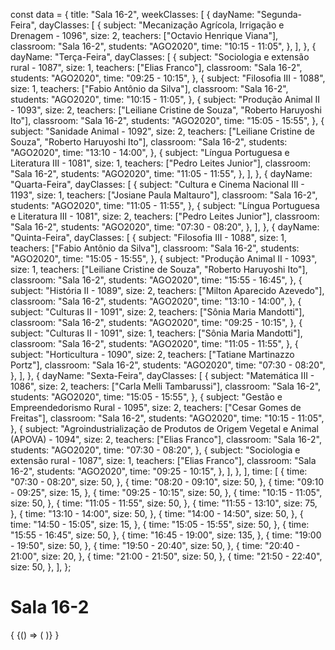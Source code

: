 const data = {
  title: "Sala 16-2",
  weekClasses: [
    {
      dayName: "Segunda-Feira",
      dayClasses: [
        {
          subject: "Mecanização Agrícola, Irrigação e Drenagem - 1096",
          size: 2,
          teachers: ["Octavio Henrique Viana"],
          classroom: "Sala 16-2",
          students: "AGO2020",
          time: "10:15 - 11:05",
        },
      ],
    },
    {
      dayName: "Terça-Feira",
      dayClasses: [
        {
          subject: "Sociologia e extensão rural - 1087",
          size: 1,
          teachers: ["Elias Franco"],
          classroom: "Sala 16-2",
          students: "AGO2020",
          time: "09:25 - 10:15",
        },
        {
          subject: "Filosofia III - 1088",
          size: 1,
          teachers: ["Fabio Antônio da Silva"],
          classroom: "Sala 16-2",
          students: "AGO2020",
          time: "10:15 - 11:05",
        },
        {
          subject: "Produção Animal II - 1093",
          size: 2,
          teachers: ["Leiliane Cristine de Souza", "Roberto Haruyoshi Ito"],
          classroom: "Sala 16-2",
          students: "AGO2020",
          time: "15:05 - 15:55",
        },
        {
          subject: "Sanidade Animal - 1092",
          size: 2,
          teachers: ["Leiliane Cristine de Souza", "Roberto Haruyoshi Ito"],
          classroom: "Sala 16-2",
          students: "AGO2020",
          time: "13:10 - 14:00",
        },
        {
          subject: "Língua Portuguesa e Literatura III - 1081",
          size: 1,
          teachers: ["Pedro Leites Junior"],
          classroom: "Sala 16-2",
          students: "AGO2020",
          time: "11:05 - 11:55",
        },
      ],
    },
    {
      dayName: "Quarta-Feira",
      dayClasses: [
        {
          subject: "Cultura e Cinema Nacional III - 1193",
          size: 1,
          teachers: ["Josiane Paula Maltauro"],
          classroom: "Sala 16-2",
          students: "AGO2020",
          time: "11:05 - 11:55",
        },
        {
          subject: "Língua Portuguesa e Literatura III - 1081",
          size: 2,
          teachers: ["Pedro Leites Junior"],
          classroom: "Sala 16-2",
          students: "AGO2020",
          time: "07:30 - 08:20",
        },
      ],
    },
    {
      dayName: "Quinta-Feira",
      dayClasses: [
        {
          subject: "Filosofia III - 1088",
          size: 1,
          teachers: ["Fabio Antônio da Silva"],
          classroom: "Sala 16-2",
          students: "AGO2020",
          time: "15:05 - 15:55",
        },
        {
          subject: "Produção Animal II - 1093",
          size: 1,
          teachers: ["Leiliane Cristine de Souza", "Roberto Haruyoshi Ito"],
          classroom: "Sala 16-2",
          students: "AGO2020",
          time: "15:55 - 16:45",
        },
        {
          subject: "História II - 1089",
          size: 2,
          teachers: ["Milton Aparecido Azevedo"],
          classroom: "Sala 16-2",
          students: "AGO2020",
          time: "13:10 - 14:00",
        },
        {
          subject: "Culturas II - 1091",
          size: 2,
          teachers: ["Sônia Maria Mandotti"],
          classroom: "Sala 16-2",
          students: "AGO2020",
          time: "09:25 - 10:15",
        },
        {
          subject: "Culturas II - 1091",
          size: 1,
          teachers: ["Sônia Maria Mandotti"],
          classroom: "Sala 16-2",
          students: "AGO2020",
          time: "11:05 - 11:55",
        },
        {
          subject: "Horticultura - 1090",
          size: 2,
          teachers: ["Tatiane Martinazzo Portz"],
          classroom: "Sala 16-2",
          students: "AGO2020",
          time: "07:30 - 08:20",
        },
      ],
    },
    {
      dayName: "Sexta-Feira",
      dayClasses: [
        {
          subject: "Matemática III - 1086",
          size: 2,
          teachers: ["Carla Melli Tambarussi"],
          classroom: "Sala 16-2",
          students: "AGO2020",
          time: "15:05 - 15:55",
        },
        {
          subject: "Gestão e Empreendedorismo Rural - 1095",
          size: 2,
          teachers: ["Cesar Gomes de Freitas"],
          classroom: "Sala 16-2",
          students: "AGO2020",
          time: "10:15 - 11:05",
        },
        {
          subject:
            "Agroindustrialização de Produtos de Origem Vegetal e Animal (APOVA) - 1094",
          size: 2,
          teachers: ["Elias Franco"],
          classroom: "Sala 16-2",
          students: "AGO2020",
          time: "07:30 - 08:20",
        },
        {
          subject: "Sociologia e extensão rural - 1087",
          size: 1,
          teachers: ["Elias Franco"],
          classroom: "Sala 16-2",
          students: "AGO2020",
          time: "09:25 - 10:15",
        },
      ],
    },
  ],
  time: [
    {
      time: "07:30 - 08:20",
      size: 50,
    },
    {
      time: "08:20 - 09:10",
      size: 50,
    },
    {
      time: "09:10 - 09:25",
      size: 15,
    },
    {
      time: "09:25 - 10:15",
      size: 50,
    },
    {
      time: "10:15 - 11:05",
      size: 50,
    },
    {
      time: "11:05 - 11:55",
      size: 50,
    },
    {
      time: "11:55 - 13:10",
      size: 75,
    },
    {
      time: "13:10 - 14:00",
      size: 50,
    },
    {
      time: "14:00 - 14:50",
      size: 50,
    },
    {
      time: "14:50 - 15:05",
      size: 15,
    },
    {
      time: "15:05 - 15:55",
      size: 50,
    },
    {
      time: "15:55 - 16:45",
      size: 50,
    },
    {
      time: "16:45 - 19:00",
      size: 135,
    },
    {
      time: "19:00 - 19:50",
      size: 50,
    },
    {
      time: "19:50 - 20:40",
      size: 50,
    },
    {
      time: "20:40 - 21:00",
      size: 20,
    },
    {
      time: "21:00 - 21:50",
      size: 50,
    },
    {
      time: "21:50 - 22:40",
      size: 50,
    },
  ],
};

# Sala 16-2

<div>
  {
    <BrowserOnly>
      {() => (
        <Grid
          title={data.title}
          weekClasses={data.weekClasses}
          time={data.time}
        />
      )}
    </BrowserOnly>
  }
</div>
